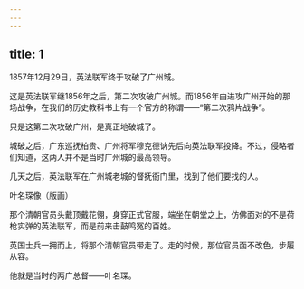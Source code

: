 ```yaml
---
---
---
```

title: 1
---



1857年12月29日，英法联军终于攻破了广州城。

这是英法联军继1856年之后，第二次攻破广州城。而1856年由进攻广州开始的那场战争，在我们的历史教科书上有一个官方的称谓——“第二次鸦片战争”。

只是这第二次攻破广州，是真正地破城了。

城破之后，广东巡抚柏贵、广州将军穆克德讷先后向英法联军投降。不过，侵略者们知道，这两人并不是当时广州城的最高领导。

几天之后，英法联军在广州城老城的督抚衙门里，找到了他们要找的人。

叶名琛像（版画）



那个清朝官员头戴顶戴花翎，身穿正式官服，端坐在朝堂之上，仿佛面对的不是荷枪实弹的英法联军，而是前来击鼓鸣冤的百姓。

英国士兵一拥而上，将那个清朝官员带走了。走的时候，那位官员面不改色，步履从容。

他就是当时的两广总督——叶名琛。